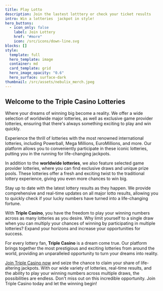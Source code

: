 ```yaml
---
title: Play Lotto
description: Join the lastest lotttery or check your ticket results
intro: Win a lotteries  jackpot in style!
hero_buttons:
  - icon_only: false
    label: Join Lottery
    href: "#more"
    icon: /src/icons/down-line.svg
blocks: []
style:
  template: full
  hero_template: image
  container: md
  card_template: grid
  hero_image_opacity: "0.6"
  hero_surface: surface-dark
thumbnail: /src/assets/nebulix_merch.jpeg
---
```

## Welcome to the Triple Casino Lotteries

Where your dreams of winning big become a reality. We offer a wide selection of worldwide major lotteries, as well as exclusive game provider lotteries, ensuring that there's always something exciting to play and win quickly.

Experience the thrill of lotteries with the most renowned international lotteries, including Powerball, Mega Millions, EuroMillions, and more. Our platform allows you to conveniently participate in these iconic lotteries, putting you in the running for life-changing jackpots.

In addition to the **worldwide lotteries**, we also feature selected game provider lotteries, where you can find exclusive draws and unique prize pools. These lotteries offer a fresh and exciting twist to the traditional lottery experience, giving you even more chances to win big.

Stay up to date with the latest lottery results as they happen. We provide comprehensive and real-time updates on all major lotto results, allowing you to quickly check if your lucky numbers have turned into a life-changing fortune.

With **Triple Casino**, you have the freedom to play your winning numbers across as many lotteries as you desire. Why limit yourself to a single draw when you can multiply your chances of winning by participating in multiple lotteries? Expand your horizons and increase your opportunities for success.

For every lottery fan, **Triple Casino** is a dream come true. Our platform brings together the most prestigious and exciting lotteries from around the world, providing an unparalleled opportunity to turn your dreams into reality.


[Join Triple Casino now](https://triple.casino/join/) and seize the chance to claim your share of life-altering jackpots. With our wide variety of lotteries, real-time results, and the ability to play your winning numbers across multiple draws, the possibilities are endless. Don't miss out on this incredible opportunity. Join Triple Casino today and let the winning begin!
